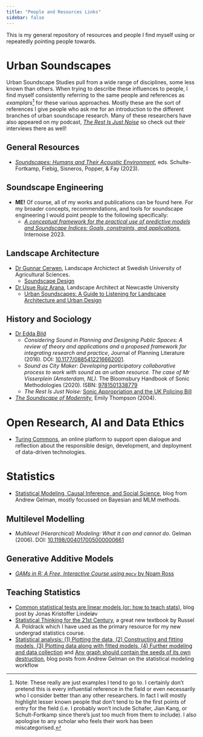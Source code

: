 ```yaml
---
title: "People and Resources Links"
sidebar: false
---
```


This is my general repository of resources and people I find myself using or repeatedly pointing people towards. 

# Urban Soundscapes

Urban Soundscape Studies pull from a wide range of disciplines, some less known than others. When trying to describe these influences to people, I find myself consistently referring to the same people and references as *examplars*^[Note: These really are just examples I tend to go to. I certainly don't pretend this is every influential reference in the field or even necessarily who I consider better than any other researchers. In fact I will mostly highlight lesser known people that don't tend to be the first points of entry for the field (i.e. I probably won't include Schafer, Jian Kang, or Schult-Fortkamp since there's just too much from them to include). I also apologise to any scholar who feels their work has been miscategorised.] for these various approaches. Mostly these are the sort of references I give people who ask me for an introduction to the different branches of urban soundscape research. Many of these researchers have also appeared on my podcast, [*The Rest Is Just Noise*](https://www.justnoisepod.com/) so check out their interviews there as well!

## General Resources

- [*Soundscapes: Humans and Their Acoustic Environment*](https://link.springer.com/book/10.1007/978-3-031-22779-0), eds. Schulte-Fortkamp, Fiebig, Sisneros, Popper, & Fay (2023).

## Soundscape Engineering

- **ME!** Of course, all of my works and publications can be found here. For my broader concepts, recommendations, and tools for soundscape engineering I would point people to the following specifically:
  - [*A conceptual framework for the practical use of predictive models and Soundscape Indices: Goals, constraints, and applications*](https://www.researchgate.net/profile/Andrew-Mitchell-18/publication/375516282_A_conceptual_framework_for_the_practical_use_of_predictive_models_and_Soundscape_Indices_Goals_constraints_and_applications/links/654ceaface88b87031d8a7cb/A-conceptual-framework-for-the-practical-use-of-predictive-models-and-Soundscape-Indices-Goals-constraints-and-applications.pdf), Internoise 2023. 

## Landscape Architecture

- [Dr Gunnar Cerwen](https://www.slu.se/cv/gunnar-cerwen/), Landscape Archictect at Swedish University of Agricultural Sciences.
  - [Soundscape Design](https://soundscapedesign.info/about-us/)
- [Dr Usue Ruiz Arana](https://www.ncl.ac.uk/apl/people/profile/usueruiz-arana.html), Landscape Architect at Newcastle University
  - [Urban Soundscapes: A Guide to Listening for Landscape Architecture and Urban Design](https://www.routledge.com/Urban-Soundscapes-A-Guide-to-Listening-for-Landscape-Architecture-and-Urban-Design/RuizArana/p/book/9781032065946)

## History and Sociology

- [Dr Edda Bild](https://iwh.on.ca/people/edda-bild)
  - *Considering Sound in Planning and Designing Public Spaces: A review of theory and applications and a proposed framework for integrating research and practice*, Journal of Planning Literature (2016). DOI: [10.1177/0885412216662001](https://doi.org/10.1177/0885412216662001).
  - *Sound as City Maker: Developing participatory collaborative process to work with sound as an urban resource. The case of Mr Visserplein (Amsterdam, NL)*. The Bloomsbury Handbook of Sonic Methodologies (2020). ISBN: [9781501338779](https://www.bloomsbury.com/uk/bloomsbury-handbook-of-sonic-methodologies-9781501338779/)
  - *The Rest Is Just Noise:* [Sonic Appropriation and the UK Policing Bill](https://www.justnoisepod.com/1438372/8195656-sonic-appropriation-and-the-uk-policing-bill-with-edda-bild)
- [*The Soundscape of Modernity*](https://mitpress.mit.edu/9780262701068/), Emily Thompson (2004).

# Open Research, AI and Data Ethics

- [Turing Commons](https://alan-turing-institute.github.io/turing-commons/), an online platform to support open dialogue and reflection about the responsible design, development, and deployment of data-driven technologies.

# Statistics

- [Statistical Modeling, Causal Inference, and Social Science](https://statmodeling.stat.columbia.edu/), blog from Andrew Gelman, mostly focussed on Bayesian and MLM methods.

## Multilevel Modelling

- *Multilevel (Hierarchical) Modeling: What it can and cannot do*. Gelman (2006). DOI: [10.1198/004017005000000661](http://www.stat.columbia.edu/~gelman/research/published/multi2.pdf)

## Generative Additive Models

- [*GAMs in R: A Free, Interactive Course using `mgcv`* by Noam Ross](https://noamross.github.io/gams-in-r-course/)

## Teaching Statistics

- [Common statistical tests are linear models (or: how to teach stats)](https://lindeloev.github.io/tests-as-linear/#9_teaching_materials_and_a_course_outline), blog post by Jonas Kristoffer Lindeløv
- [Statistical Thinking for the 21st Century](https://statsthinking21.github.io/statsthinking21-core-site/index.html), a great new textbook by Russel A. Poldrack which I have used as the primary resource for my new undergrad statistics course.
- [Statistical analysis: (1) Plotting the data, (2) Constructing and fitting models, (3) Plotting data along with fitted models, (4) Further modeling and data collection](https://statmodeling.stat.columbia.edu/2023/02/11/statistical-analysis-1-plotting-the-data-2-constructing-and-fitting-models-3-plotting-data-along-with-fitted-models-4-further-modeling-and-data-collection/) and [Any graph should contain the seeds of its own destruction](https://statmodeling.stat.columbia.edu/2021/05/06/any-graph-should-contain-the-seeds-of-its-own-destruction/), blog posts from Andrew Gelman on the statistical modeling workflow
